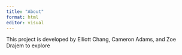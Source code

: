 ```yaml
---
title: "About"
format: html
editor: visual
---
```


This project is developed by Elliott Chang, Cameron Adams, and Zoe Drajem to explore
